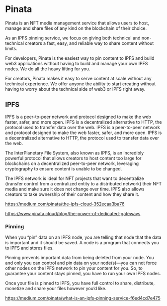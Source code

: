 # Pinata

Pinata is an NFT media management service that allows users to host, manage and share files of any kind on the blockchain of their choice.

As an IPFS pinning service, we focus on giving both technical and non-technical creators a fast, easy, and reliable way to share content without limits.

For developers, Pinata is the easiest way to pin content to IPFS and build web3 applications without having to build and manage your own IPFS nodes. We do all the heavy lifting for you.

For creators, Pinata makes it easy to serve content at scale without any technical experience. We offer anyone the ability to start creating without having to worry about the technical side of web3 or IPFS right away.

## IPFS

IPFS is a peer-to-peer network and protocol designed to make the web faster, safer, and more open. IPFS is a decentralized alternative to HTTP, the protocol used to transfer data over the web. IPFS is a peer-to-peer network and protocol designed to make the web faster, safer, and more open.
IPFS is a decentralized alternative to HTTP, the protocol used to transfer data over the web.

The InterPlanetary File System, also known as IPFS, is an incredibly powerful protocol that allows creators to host content too large for blockchains on a decentralized peer-to-peer network, leveraging cryptography to ensure content is unable to be changed.

The IPFS network is ideal for NFT projects that want to decentralize (transfer control from a centralized entity to a distributed network) their NFT media and make sure it does not change over time. IPFS also allows creators to take ownership of their content and how they share it.

https://medium.com/pinata/the-ipfs-cloud-352ecaa3ba76

https://www.pinata.cloud/blog/the-power-of-dedicated-gateways

### Pinning

When you “pin” data on an IPFS node, you are telling that node that the data is important and it should be saved. A node is a program that connects you to IPFS and stores files.</span></span></div></div></div></div></div></div></div></div></div></div><div><div class="css-175oi2r r-1ro0kt6 r-16y2uox r-1wbh5a2"><div class="view_SggA- flex_jZskO blockWrapper_y0Ubs"><div data-rnwr1490-1777fci="true" data-rnwr700-1777fci="true" class="css-175oi2r r-1ro0kt6 r-16y2uox r-1wbh5a2 r-18u37iz r-1777fci"><div class="css-175oi2r r-1ro0kt6 r-16y2uox r-1wbh5a2"><div class="css-175oi2r"><div class="css-175oi2r"><div data-key="e66ecf0c27d54852ad3e297e9ab37bc2" class="view_SggA- flex_jZskO block_UxARL mediumVertical_-Vaii smallTop_crzBC smallBottom_BmSGf"><div data-block-content="e66ecf0c27d54852ad3e297e9ab37bc2" class="r-1oszu61 r-1xc7w19 r-1phboty r-1yadl64 r-deolkf r-6koalj r-eqz5dr r-crgep1 r-ifefl9 r-bcqeeo r-t60dpp r-bnwqim r-417010 r-1ro0kt6 r-16y2uox r-1wbh5a2"><div dir="auto" class="css-1rynq56 r-gg6oyi r-ubezar r-16dba41 r-135wba7 r-z9jf92 r-fdjqy7 r-1xnzce8"><span data-key="5d419ad6f1a84bc48b2ae5f6680051be"><span data-offset-key="5d419ad6f1a84bc48b2ae5f6680051be:0">Pinning prevents important data from being deleted from your node. You and only you can control and pin data on your node(s)—you can not force other nodes on the IPFS network to pin your content for you. So, to guarantee your content stays pinned, you have to run your own IPFS nodes.

Once your file is pinned to IPFS, you have full control to share, distribute, monetize and share your files however you’d like.

https://medium.com/pinata/what-is-an-ipfs-pinning-service-f6ed4cd7e475


